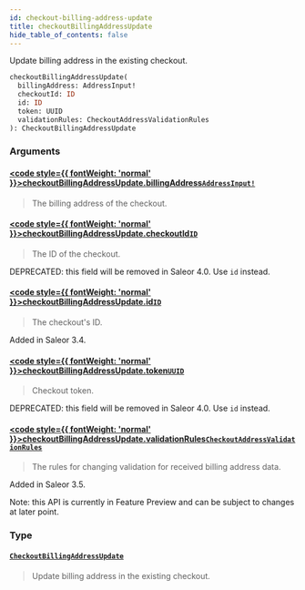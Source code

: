 ```yaml
---
id: checkout-billing-address-update
title: checkoutBillingAddressUpdate
hide_table_of_contents: false
---
```








Update billing address in the existing checkout.

```graphql
checkoutBillingAddressUpdate(
  billingAddress: AddressInput!
  checkoutId: ID
  id: ID
  token: UUID
  validationRules: CheckoutAddressValidationRules
): CheckoutBillingAddressUpdate
```


### Arguments

#### [<code style={{ fontWeight: 'normal' }}>checkoutBillingAddressUpdate.<b>billingAddress</b></code>](#)<Bullet />[`AddressInput!`](../../../developer/api-reference/inputs/address-input) <Badge class="secondary" text="non-null"/> <Badge class="secondary" text="input"/>
> The billing address of the checkout.
> 

#### [<code style={{ fontWeight: 'normal' }}>checkoutBillingAddressUpdate.<b>checkoutId</b></code>](#)<Bullet />[`ID`](../../../developer/api-reference/scalars/id) <Badge class="secondary" text="scalar"/>
> The ID of the checkout. 

DEPRECATED: this field will be removed in Saleor 4.0. Use `id` instead.
> 

#### [<code style={{ fontWeight: 'normal' }}>checkoutBillingAddressUpdate.<b>id</b></code>](#)<Bullet />[`ID`](../../../developer/api-reference/scalars/id) <Badge class="secondary" text="scalar"/>
> The checkout's ID.

Added in Saleor 3.4.
> 

#### [<code style={{ fontWeight: 'normal' }}>checkoutBillingAddressUpdate.<b>token</b></code>](#)<Bullet />[`UUID`](../../../developer/api-reference/scalars/uuid) <Badge class="secondary" text="scalar"/>
> Checkout token.

DEPRECATED: this field will be removed in Saleor 4.0. Use `id` instead.
> 

#### [<code style={{ fontWeight: 'normal' }}>checkoutBillingAddressUpdate.<b>validationRules</b></code>](#)<Bullet />[`CheckoutAddressValidationRules`](../../../developer/api-reference/inputs/checkout-address-validation-rules) <Badge class="secondary" text="input"/>
> The rules for changing validation for received billing address data.

Added in Saleor 3.5.

Note: this API is currently in Feature Preview and can be subject to changes at later point.
> 

### Type

#### [`CheckoutBillingAddressUpdate`](../../../developer/api-reference/objects/checkout-billing-address-update) <Badge class="secondary" text="object"/>
> Update billing address in the existing checkout.
> 





